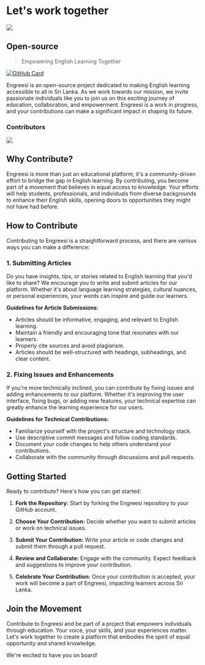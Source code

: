 
# Let's work together

<div className="w-full flex justify-start p-4 pb-0">
  <div>
    <Image src="/images/community-contribution.jpg" width={400} height={400} />
  </div>
</div>

## Open-source

> Empowering English Learning Together

[![GitHub Card](https://github-readme-stats.vercel.app/api/pin/?username=pivee&repo=engreesi)](https://github.com/pivee/engreesi)

Engreesi is an open-source project dedicated to making English learning accessible to all in Sri Lanka. As we work towards our mission, we invite passionate individuals like you to join us on this exciting journey of education, collaboration, and empowerment. Engreesi is a work in progress, and your contributions can make a significant impact in shaping its future.

### Contributors

<a href="https://github.com/pivee/engreesi/graphs/contributors">
  <img src="https://contrib.rocks/image?repo=pivee/engreesi" className="mt-4"/>
</a>

## Why Contribute?

Engreesi is more than just an educational platform; it's a community-driven effort to bridge the gap in English learning. By contributing, you become part of a movement that believes in equal access to knowledge. Your efforts will help students, professionals, and individuals from diverse backgrounds to enhance their English skills, opening doors to opportunities they might not have had before.

## How to Contribute

Contributing to Engreesi is a straightforward process, and there are various ways you can make a difference:

### 1. Submitting Articles

Do you have insights, tips, or stories related to English learning that you'd like to share? We encourage you to write and submit articles for our platform. Whether it's about language learning strategies, cultural nuances, or personal experiences, your words can inspire and guide our learners.

**Guidelines for Article Submissions:**
- Articles should be informative, engaging, and relevant to English learning.
- Maintain a friendly and encouraging tone that resonates with our learners.
- Properly cite sources and avoid plagiarism.
- Articles should be well-structured with headings, subheadings, and clear content.

### 2. Fixing Issues and Enhancements

If you're more technically inclined, you can contribute by fixing issues and adding enhancements to our platform. Whether it's improving the user interface, fixing bugs, or adding new features, your technical expertise can greatly enhance the learning experience for our users.

**Guidelines for Technical Contributions:**
- Familiarize yourself with the project's structure and technology stack.
- Use descriptive commit messages and follow coding standards.
- Document your code changes to help others understand your contributions.
- Collaborate with the community through discussions and pull requests.

## Getting Started

Ready to contribute? Here's how you can get started:

1. **Fork the Repository:** Start by forking the Engreesi repository to your GitHub account.

2. **Choose Your Contribution:** Decide whether you want to submit articles or work on technical issues.

3. **Submit Your Contribution:** Write your article or code changes and submit them through a pull request.

4. **Review and Collaborate:** Engage with the community. Expect feedback and suggestions to improve your contribution.

5. **Celebrate Your Contribution:** Once your contribution is accepted, your work will become a part of Engreesi, impacting learners across Sri Lanka.

## Join the Movement

Contribute to Engreesi and be part of a project that empowers individuals through education. Your voice, your skills, and your experiences matter. Let's work together to create a platform that embodies the spirit of equal opportunity and shared knowledge.

We're excited to have you on board!
